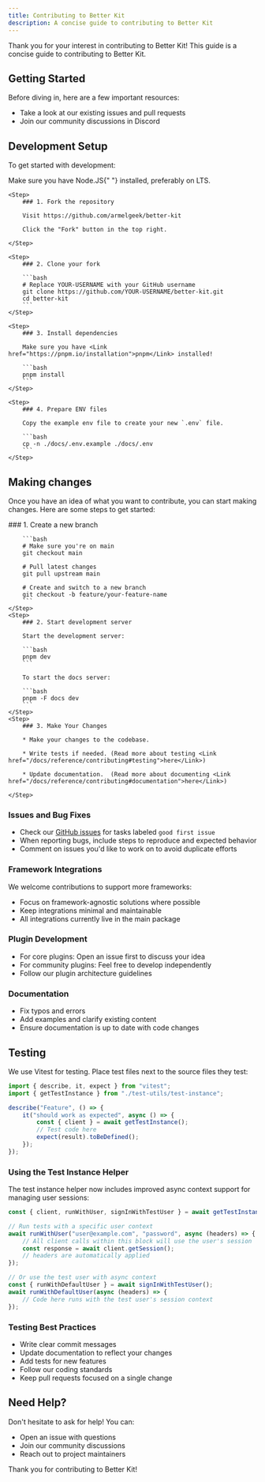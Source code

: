 ```yaml
---
title: Contributing to Better Kit
description: A concise guide to contributing to Better Kit
---
```


Thank you for your interest in contributing to Better Kit! This guide is a concise guide to contributing to Better Kit.

## Getting Started

Before diving in, here are a few important resources:

- Take a look at our existing <Link href="https://github.com/armelgeek/better-kit/issues">issues</Link> and <Link href="https://github.com/armelgeek/better-kit/pulls">pull requests</Link>
- Join our community discussions in <Link href="https://discord.gg/armelgeek">Discord</Link>


## Development Setup

To get started with development:

<Callout type="warn">
  Make sure you have <Link href="https://nodejs.org/en/download">Node.JS</Link>{" "}
  installed, preferably on LTS.
</Callout>

<Steps>

    <Step>
        ### 1. Fork the repository

        Visit https://github.com/armelgeek/better-kit

        Click the "Fork" button in the top right.

    </Step>

    <Step>
        ### 2. Clone your fork

        ```bash
        # Replace YOUR-USERNAME with your GitHub username
        git clone https://github.com/YOUR-USERNAME/better-kit.git
        cd better-kit
        ```
    </Step>

    <Step>
        ### 3. Install dependencies

        Make sure you have <Link href="https://pnpm.io/installation">pnpm</Link> installed!

        ```bash
        pnpm install
        ```
    </Step>

    <Step>
        ### 4. Prepare ENV files

        Copy the example env file to create your new `.env` file.

        ```bash
        cp -n ./docs/.env.example ./docs/.env
        ```
    </Step>

</Steps>

## Making changes

Once you have an idea of what you want to contribute, you can start making changes. Here are some steps to get started:

<Steps>
    <Step>
        ### 1. Create a new branch

        ```bash
        # Make sure you're on main
        git checkout main

        # Pull latest changes
        git pull upstream main

        # Create and switch to a new branch
        git checkout -b feature/your-feature-name
        ```
    </Step>
    <Step>
        ### 2. Start development server

        Start the development server:

        ```bash
        pnpm dev
        ```

        To start the docs server:

        ```bash
        pnpm -F docs dev
        ```
    </Step>
    <Step>
        ### 3. Make Your Changes

        * Make your changes to the codebase.

        * Write tests if needed. (Read more about testing <Link href="/docs/reference/contributing#testing">here</Link>)

        * Update documentation.  (Read more about documenting <Link href="/docs/reference/contributing#documentation">here</Link>)

    </Step>

</Steps>


### Issues and Bug Fixes

- Check our [GitHub issues](https://github.com/armelgeek/better-kit/issues) for tasks labeled `good first issue`
- When reporting bugs, include steps to reproduce and expected behavior
- Comment on issues you'd like to work on to avoid duplicate efforts

### Framework Integrations

We welcome contributions to support more frameworks:

- Focus on framework-agnostic solutions where possible
- Keep integrations minimal and maintainable
- All integrations currently live in the main package

### Plugin Development

- For core plugins: Open an issue first to discuss your idea
- For community plugins: Feel free to develop independently
- Follow our plugin architecture guidelines

### Documentation

- Fix typos and errors
- Add examples and clarify existing content
- Ensure documentation is up to date with code changes

## Testing

We use Vitest for testing. Place test files next to the source files they test:

```ts
import { describe, it, expect } from "vitest";
import { getTestInstance } from "./test-utils/test-instance";

describe("Feature", () => {
    it("should work as expected", async () => {
        const { client } = await getTestInstance();
        // Test code here
        expect(result).toBeDefined();
    });
});
```

### Using the Test Instance Helper

The test instance helper now includes improved async context support for managing user sessions:

```ts
const { client, runWithUser, signInWithTestUser } = await getTestInstance();

// Run tests with a specific user context
await runWithUser("user@example.com", "password", async (headers) => {
    // All client calls within this block will use the user's session
    const response = await client.getSession();
    // headers are automatically applied
});

// Or use the test user with async context
const { runWithDefaultUser } = await signInWithTestUser();
await runWithDefaultUser(async (headers) => {
    // Code here runs with the test user's session context
});
```

### Testing Best Practices

- Write clear commit messages
- Update documentation to reflect your changes
- Add tests for new features
- Follow our coding standards
- Keep pull requests focused on a single change

## Need Help?

Don't hesitate to ask for help! You can:

- Open an <Link href="https://github.com/armelgeek/better-kit/issues">issue</Link> with questions
- Join our <Link href="https://discord.gg/armelgeek">community discussions</Link>
- Reach out to project maintainers

Thank you for contributing to Better Kit!